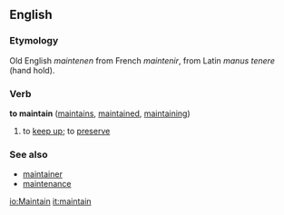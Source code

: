 ==English==

===Etymology===
Old English ''maintenen'' from French ''maintenir'', from Latin ''manus tenere'' (hand hold).

===Verb===
'''to maintain'''  ([[maintains]], [[maintained]], [[maintaining]])
# to [[keep up]]; to [[preserve]]

===See also===
*[[maintainer]]
*[[maintenance]]

[[io:Maintain]]
[[it:maintain]]